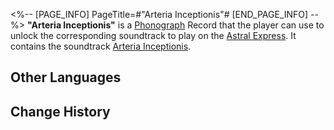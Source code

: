 <%-- [PAGE_INFO]
PageTitle=#"Arteria Inceptionis"#
[END_PAGE_INFO] --%>
{{Item Infobox
|id          = 210221
|image       = Item Arteria Inceptionis.png{{subst:void|<!--$UPLOAD:<<SpriteOutput/ItemFigures/210001.png>-<Item Arteria Inceptionis.png>-<Item Icons>>-->}}
|type        = Disk
|invCategory = Valuables
|rarity      = 3
|effect      = 
|description = A record that can be played on the Express' phonograph. It might be a chance acquisition or a gift from someone else. All sorts of memories surge up when the music plays &mdash; the smiles, encounters, touches, and the excitement of battle. Maybe that is why people still collect records even as society rapidly advances.<br />The current record contains the track "Arteria Inceptionis."
}}
{{Description|''Verdurous arbor, sprout again from shriveled bough. Old immortal dreams, wake then regress to slumber.''}}
'''"Arteria Inceptionis"''' is a [[Phonograph]] Record that the player can use to unlock the corresponding soundtrack to play on the [[Astral Express]]. It contains the soundtrack [[Arteria Inceptionis]].

==Other Languages==
{{Other Languages
|en   = "Arteria Inceptionis"
|zhs  = 《玄牝之门，万类之根》
|zht  = 〈玄牝之門，萬類之根〉
|ja   = 『玄牝の門、万類の根』
|ko   = ≪현빈지문, 만물의 근원≫
|es   = Arteria inceptionis
|fr   = «&nbsp;Arteria Inceptionis&nbsp;»
|ru   = Arteria Inceptionis
|th   = Arteria Inceptionis
|vi   = "Cổng Ngọc, Gốc Rễ"
|de   = „Arteria Inceptionis“
|id   = "Arteria Inceptionis"
|pt   = "Arteria Inceptionis"
}}

==Change History==
{{Change History|1.2}}